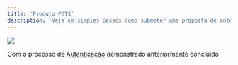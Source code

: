 ```yaml
---
title: 'Produto FGTS'
description: 'Veja em simples passos como submeter uma proposta de antecipação saque aniversário FGTS na Zema Financeira.'
---
```

<Frame caption="Fluxo completo Produto Antecipação saque-aniversário fgts">
<img src="/images/fgts.png" />
</Frame>

Com o processo de  [Autenticação]('/api-reference/introduction')  demonstrado anteriormente concluido 